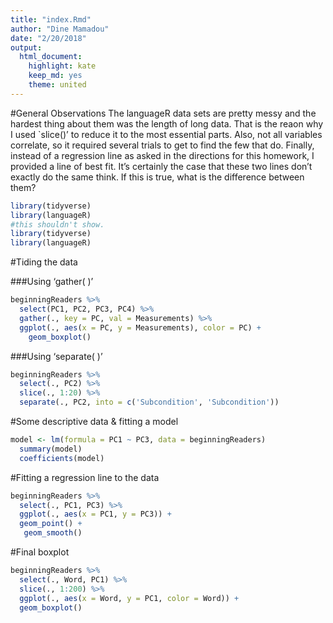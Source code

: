 ```yaml
---
title: "index.Rmd"
author: "Dine Mamadou"
date: "2/20/2018"
output: 
  html_document:
    highlight: kate
    keep_md: yes
    theme: united
---
```

#General Observations
The languageR data sets are pretty messy and the hardest thing about them was the length of long data. That is the reaon why I used `slice()' to reduce it to the most essential parts. Also, not all variables correlate, so it required several trials to get to find the few that do. Finally, instead of a regression line as asked in the directions for this homework, I provided a line of best fit. It's certainly the case that these two lines don't exactly do the same think. If this is true, what is the difference between them?

```r
library(tidyverse)
library(languageR)
#this shouldn't show.
library(tidyverse)
library(languageR)
```

#Tiding the data

###Using 'gather( )'

``` r
beginningReaders %>%
  select(PC1, PC2, PC3, PC4) %>%
  gather(., key = PC, val = Measurements) %>%
  ggplot(., aes(x = PC, y = Measurements), color = PC) +
    geom_boxplot()

```


###Using 'separate( )'

```r
beginningReaders %>%
  select(., PC2) %>%
  slice(., 1:20) %>%
  separate(., PC2, into = c('Subcondition', 'Subcondition')) 
```
#Some descriptive data & fitting a model
```r
model <- lm(formula = PC1 ~ PC3, data = beginningReaders)
  summary(model)
  coefficients(model)

```
#Fitting a regression line to the data 
```r

beginningReaders %>%
  select(., PC1, PC3) %>%
  ggplot(., aes(x = PC1, y = PC3)) +
  geom_point() +
   geom_smooth()
```

#Final boxplot

```r
beginningReaders %>%
  select(., Word, PC1) %>%
  slice(., 1:200) %>%
  ggplot(., aes(x = Word, y = PC1, color = Word)) +
  geom_boxplot()
```
